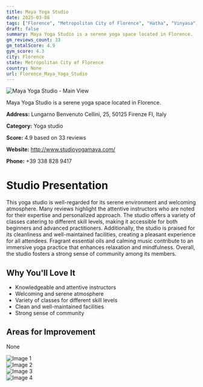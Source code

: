 ```yaml
---
title: Maya Yoga Studio
date: 2025-03-08
tags: ["Florence", "Metropolitan City of Florence", "Hatha", "Vinyasa", "atmosphere", "community", "Florence"]  
draft: false
summary: Maya Yoga Studio is a serene yoga space located in Florence.
gm_reviews_count: 33
gm_totalScore: 4.9
gym_score: 4.3
city: Florence
state: Metropolitan City of Florence
country: None
url: Florence_Maya_Yoga_Studio
---
```


<div className="aspect-[16/9] relative my-8">
  <img 
    src="https://lh5.googleusercontent.com/p/AF1QipM4mlOmviiOiCrvKWJlAnZdmxjiJ4KaTCdRnR5V=w1920-h1080-k-no"
    alt="Maya Yoga Studio - Main View"
    className="object-cover absolute inset-0 w-full h-full rounded-lg"
  />
</div>

Maya Yoga Studio is a serene yoga space located in Florence.

**Address:** Lungarno Benvenuto Cellini, 25, 50125 Firenze FI, Italy

**Category:** Yoga studio

**Score:** 4.9 based on 33 reviews

**Website:** http://www.studioyogamaya.com/

**Phone:** +39 338 828 9417

# Studio Presentation

This yoga studio is well-regarded for its serene environment and welcoming atmosphere. Many reviews highlight the attentive instructors who are noted for their expertise and personalized approach. The studio offers a variety of classes catering to different skill levels, making it accessible for both beginners and advanced practitioners. Additionally, the studio is praised for its cleanliness and well-maintained facilities, creating a pleasant experience for all attendees.
Fragrant essential oils and calming music contribute to an immersive yoga practice that enhances relaxation and mindfulness. Overall, the studio fosters a strong sense of community among its members.

## Why You'll Love It

- Knowledgeable and attentive instructors
- Welcoming and serene atmosphere
- Variety of classes for different skill levels
- Clean and well-maintained facilities
- Strong sense of community

## Areas for Improvement

None

<div className="grid grid-cols-1 xl:grid-cols-2 gap-4 my-8">
<div className="aspect-[4/3] relative"><img src="https://lh5.googleusercontent.com/p/AF1QipMlwUBS5z91knpsNkzEJqUX4i09N_THmNawFsbB=w1920-h1080-k-no" alt="Image 1" className="object-cover absolute inset-0 w-full h-full rounded-lg" /></div>
<div className="aspect-[4/3] relative"><img src="https://lh5.googleusercontent.com/p/AF1QipNpLRa7-1BzfRze9mUQfqfB0gIb_Mv5h1UNUCaS=w1920-h1080-k-no" alt="Image 2" className="object-cover absolute inset-0 w-full h-full rounded-lg" /></div>
<div className="aspect-[4/3] relative"><img src="https://lh5.googleusercontent.com/p/AF1QipOW46e-kq0uNgso2BxK6u518F8W9JC3-rqyuAye=w1920-h1080-k-no" alt="Image 3" className="object-cover absolute inset-0 w-full h-full rounded-lg" /></div>
<div className="aspect-[4/3] relative"><img src="https://lh5.googleusercontent.com/p/AF1QipMFXTX-4PeRq5EhFAORudgr3z8E8RkUqKLGxAmu=w1920-h1080-k-no" alt="Image 4" className="object-cover absolute inset-0 w-full h-full rounded-lg" /></div>
</div>